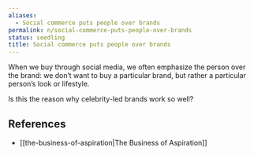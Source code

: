 ```yaml
---
aliases:
  - Social commerce puts people over brands
permalink: n/social-commerce-puts-people-over-brands
status: seedling
title: Social commerce puts people over brands
---
```

When we buy through social media, we often emphasize the person over the brand: we don’t want to buy a particular brand, but rather a particular person’s look or lifestyle.

Is this the reason why celebrity-led brands work so well?

## References

- [[the-business-of-aspiration|The Business of Aspiration]]
